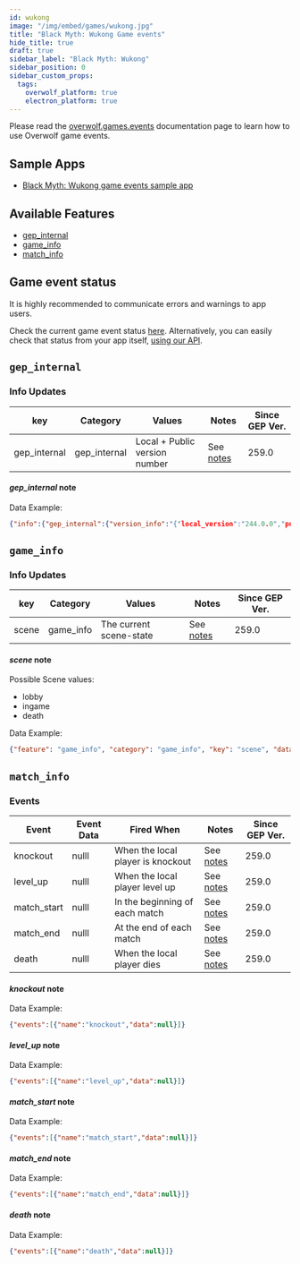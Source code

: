 ```yaml
---
id: wukong
image: "/img/embed/games/wukong.jpg"
title: "Black Myth: Wukong Game events"
hide_title: true
draft: true
sidebar_label: "Black Myth: Wukong"
sidebar_position: 0
sidebar_custom_props:
  tags:
    overwolf_platform: true
    electron_platform: true
---
```


<!-- GENERATED USING /scripts/generate.js -->

<head>
  <meta name="keywords" content="API for Black Myth: Wukong, Black Myth: Wukong API, SDK for Black Myth: Wukong, Black Myth: Wukong SDK"/>
</head>

<GameInfo gameId={24504} page="docs" />

Please read the [overwolf.games.events](/api/live-game-data) documentation page to learn how to use Overwolf game events.

## Sample Apps
* [Black Myth: Wukong game events sample app](https://github.com/overwolf/events-sample-app)

## Available Features

* [gep_internal](#gep_internal)
* [game_info](#game_info)
* [match_info](#match_info)

## Game event status

It is highly recommended to communicate errors and warnings to app users.

Check the current game event status [here](/status/). Alternatively, you can easily check that status from your app itself, [using our API](/topics/using-events/how-to-check-events-status-from-app).

## `gep_internal`

### Info Updates

key          | Category    | Values                    | Notes                 | Since GEP Ver. |
------------ | ------------| ------------------------- | --------------------- | ------------- |
gep_internal | gep_internal| Local + Public version number|See [notes](#gep_internal-note)|   259.0       |

#### *gep_internal* note

Data Example:

```json
{"info":{"gep_internal":{"version_info":"{"local_version":"244.0.0","public_version":"258.0.0","is_updated":true}"}},"feature":"gep_internal"}
```

## `game_info`

### Info Updates

key          | Category    | Values                    | Notes                 | Since GEP Ver. |
------------ | ------------| ------------------------- | --------------------- | ------------- |
scene        | game_info   | The current scene-state   |See [notes](#scene-note) |   259.0       |

#### *scene* note

Possible Scene values:

* lobby
* ingame
* death

Data Example:

```json
{"feature": "game_info", "category": "game_info", "key": "scene", "data": "lobby"}
```

## `match_info`

### Events

Event       | Event Data   | Fired When    | Notes                                  | Since GEP Ver. |
------------| -------------| --------------| -------------------------------------- | ---------------|
knockout |  nulll            | When the local player is knockout| See [notes](#knockout-note) |259.0|
level_up |   nulll            | When the local player level up| See [notes](#level_up-note) |259.0|
match_start |  nulll            | In the beginning of each match| See [notes](#match_start-note) |259.0|
match_end   |  nulll            | At the end of each match| See [notes](#match_end-note) |259.0|
death   |  nulll            | When the local player dies| See [notes](#death-note) |259.0|

#### *knockout* note

Data Example:

```json
{"events":[{"name":"knockout","data":null}]}
```

#### *level_up* note

Data Example:

```json
{"events":[{"name":"level_up","data":null}]}
```

#### *match_start* note

Data Example:

```json
{"events":[{"name":"match_start","data":null}]}
```

#### *match_end* note

Data Example:

```json
{"events":[{"name":"match_end","data":null}]}
```

#### *death* note

Data Example:

```json
{"events":[{"name":"death","data":null}]}
```
